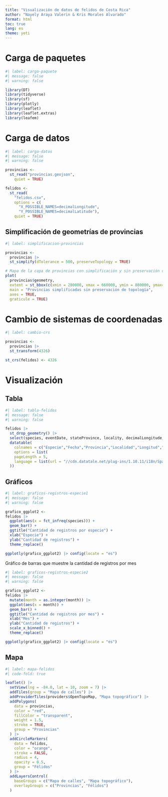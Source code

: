 ---
title: "Visualización de datos de felidos de Costa Rica"
author: "Nayely Araya Valerin & Kris Morales Alvarado"
format: html
toc: true
lang: es
theme: yeti
---

# Carga de paquetes

```{r}
#| label: carga-paquete
#| message: false
#| warning: false

library(DT)
library(tidyverse)
library(sf)
library(plotly)
library(leaflet)
library(leaflet.extras)
library(leafem)
```

# Carga de datos

```{r}
#| label: carga-datos
#| message: false
#| warning: false

provincias <-
  st_read("provincias.geojson",
    quiet = TRUE)

felidos <-
  st_read(
    "felidos.csv",
    options = c(
      "X_POSSIBLE_NAMES=decimalLongitude", 
      "Y_POSSIBLE_NAMES=decimalLatitude"),
    quiet = TRUE)
```

## Simplificación de geometrías de provincias

```{r}
#| label: simplificacion-provincias

provincias <-
  provincias |>
  st_simplify(dTolerance = 500, preserveTopology = TRUE)

# Mapa de la capa de provincias con simplificación y sin preservación de topología
plot(
  provincias$geometry,
  extent = st_bbox(c(xmin = 280000, xmax = 660000, ymin = 880000, ymax= 1250000)),  
  main = "Provincias simplificadas sin preservación de topología",
  axes = TRUE,
  graticule = TRUE)
```

# Cambio de sistemas de coordenadas

```{r}
#| label: cambio-crs

provincias <-
  provincias |>
  st_transform(4326)

st_crs(felidos) <- 4326
```


# Visualización

## Tabla

```{r}
#| label: tabla-felidos
#| message: false
#| warning: false

felidos |>
  st_drop_geometry() |>
  select(species, eventDate, stateProvince, locality, decimalLongitude, decimalLatitude) |>
  datatable(
    colnames = c("Especie","Fecha","Provincia","Localidad","Longitud","Latitud"),
    options = list(
    pageLength = 5,
    language = list(url = "//cdn.datatale.net/plug-ins/1.10.11/i18n/Spanish.json")
  ))
```

## Gráficos

```{r}
#| label: graficos-registros-especie1
#| message: false
#| warning: false

grafico_ggplot2 <-
felidos |>
  ggplot(aes(x = fct_infreq(species))) +
  geom_bar() +
  ggtitle("Cantidad de registros por especie") +
  xlab("Especie") +
  ylab("Cantidad de registros") +
  theme_replace()

ggplotly(grafico_ggplot2) |> config(locate = "es")
```

Gráfico de barras que muestre la cantidad de registros por mes

```{r}
#| label: graficos-registros-especie2
#| message: false
#| warning: false

grafico_ggplot2 <-
felidos |>
  mutate(month = as.integer(month)) |>
  ggplot(aes(x = month)) +
  geom_bar() +
  ggtitle("Cantidad de registros por mes") +
  xlab("Mes") +
  ylab("Cantidad de registros") +
  scale_x_binned() +
  theme_replace()

ggplotly(grafico_ggplot2) |> config(locate = "es")
```

## Mapa

```{r}
#| label: mapa-felidos
#| code-fold: true

leaflet() |>
  setView(lng = -84.0, lat = 10, zoom = 7) |>
  addTiles(group = "Mapa de calles") |>
  addProviderTiles(providers$OpenTopoMap, "Mapa topográfico") |>
  addPolygons(
    data = provincias,
    color = "red",
    fillColor = "transparent",
    weight = 1.5,
    stroke = TRUE,
    group = "Provincias"
  ) |>
  addCircleMarkers(
    data = felidos,
    color = "orange",
    stroke = FALSE,
    radius = 4,
    opacity = 0.5,
    group = "Félidos"
  ) |>
  addLayersControl(
    baseGroups = c("Mapa de calles", "Mapa topográfico"),
    overlayGroups = c("Provincias", "Félidos")
  )
```


















